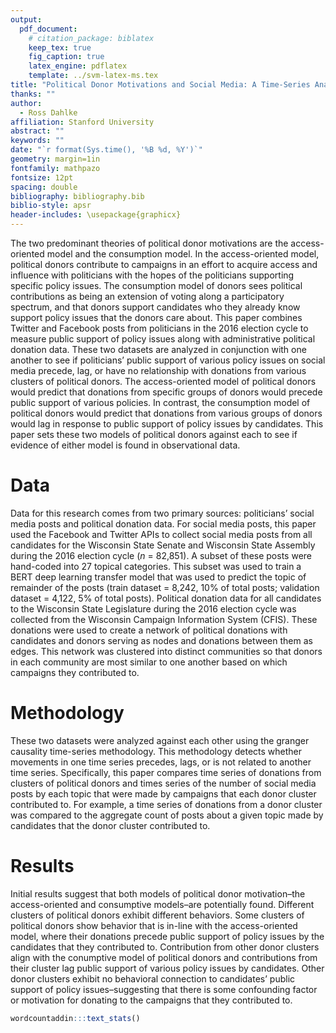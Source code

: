```yaml
---
output:
  pdf_document:
    # citation_package: biblatex
    keep_tex: true
    fig_caption: true
    latex_engine: pdflatex
    template: ../svm-latex-ms.tex
title: "Political Donor Motivations and Social Media: A Time-Series Analysis"
thanks: ""
author:
  - Ross Dahlke
affiliation: Stanford University
abstract: ""
keywords: ""
date: "`r format(Sys.time(), '%B %d, %Y')`"
geometry: margin=1in
fontfamily: mathpazo
fontsize: 12pt
spacing: double
bibliography: bibliography.bib
biblio-style: apsr
header-includes: \usepackage{graphicx}
---
```


The two predominant theories of political donor motivations are the access-oriented model and the consumption model. In the access-oriented model, political donors contribute to campaigns in an effort to acquire access and influence with politicians with the hopes of the politicians supporting specific policy issues. The consumption model of donors sees political contributions as being an extension of voting along a participatory spectrum, and that donors support candidates who they already know support policy issues that the donors care about. This paper combines Twitter and Facebook posts from politicians in the 2016 election cycle to measure public support of policy issues along with administrative political donation data. These two datasets are analyzed in conjunction with one another to see if politicians' public support of various policy issues on social media precede, lag, or have no relationship with donations from various clusters of political donors. The access-oriented model of political donors would predict that donations from specific groups of donors would precede public support of various policies. In contrast, the consumption model of political donors would predict that donations from various groups of donors would lag in response to public support of policy issues by candidates. This paper sets these two models of political donors against each to see if evidence of either model is found in observational data.

# Data

Data for this research comes from two primary sources: politicians' social media posts and political donation data. For social media posts, this paper used the Facebook and Twitter APIs to collect social media posts from all candidates for the Wisconsin State Senate and Wisconsin State Assembly during the 2016 election cycle (_n_ = 82,851). A subset of these posts were hand-coded into 27 topical categories. This subset was used to train a BERT deep learning transfer model that was used to predict the topic of remainder of the posts (train dataset = 8,242, 10% of total posts; validation dataset = 4,122, 5% of total posts). Political donation data for all candidates to the Wisconsin State Legislature during the 2016 election cycle was collected from the Wisconsin Campaign Information System (CFIS). These donations were used to create a network of political donations with candidates and donors serving as nodes and donations between them as edges. This network was clustered into distinct communities so that donors in each community are most similar to one another based on which campaigns they contributed to.

# Methodology

These two datasets were analyzed against each other using the granger causality time-series methodology. This methodology detects whether movements in one time series precedes, lags, or is not related to another time series. Specifically, this paper compares time series of donations from clusters of political donors and times series of the number of social media posts by each topic that were made by campaigns that each donor cluster contributed to. For example, a time series of donations from a donor cluster was compared to the aggregate count of posts about a given topic made by candidates that the donor cluster contributed to. 

# Results

Initial results suggest that both models of political donor motivation--the access-oriented and consumptive models--are potentially found. Different clusters of political donors exhibit different behaviors. Some clusters of political donors show behavior that is in-line with the access-oriented model, where their donations precede public support of policy issues by the candidates that they contributed to. Contribution from other donor clusters align with the conumptive model of political donors and contributions from their cluster lag public support of various policy issues by candidates. Other donor clusters exhibit no behavioral connection to candidates' public support of policy issues--suggesting that there is some confounding factor or motivation for donating to the campaigns that they contributed to.


```r
wordcountaddin:::text_stats()
```

